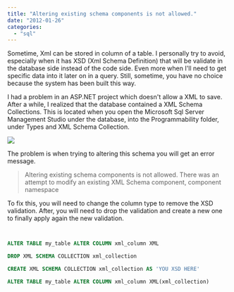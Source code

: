 ```yaml
---
title: "Altering existing schema components is not allowed."
date: "2012-01-26"
categories: 
  - "sql"
---
```


Sometime, Xml can be stored in column of a table. I personally try to avoid, especially when it has XSD (Xml Schema Definition) that will be validate in the database side instead of the code side. Even more when I'll need to get specific data into it later on in a query. Still, sometime, you have no choice because the system has been built this way.

I had a problem in an ASP.NET project which doesn't allow a XML to save. After a while, I realized that the database contained a XML Schema Collections. This is located when you open the Microsoft Sql Server Management Studio under the database, into the Programmability folder, under Types and XML Schema Collection.

![](images/Snap-2012-01-26-at-10.35.10-241x400.png)

The problem is when trying to altering this schema you will get an error message.

> Altering existing schema components is not allowed. There was an attempt to modify an existing XML Schema component, component namespace

To fix this, you will need to change the column type to remove the XSD validation. After, you will need to drop the validation and create a new one to finally apply again the new validation.


```sql


ALTER TABLE my_table ALTER COLUMN xml_column XML

DROP XML SCHEMA COLLECTION xml_collection

CREATE XML SCHEMA COLLECTION xml_collection AS 'YOU XSD HERE'

ALTER TABLE my_table ALTER COLUMN xml_column XML(xml_collection)


```

